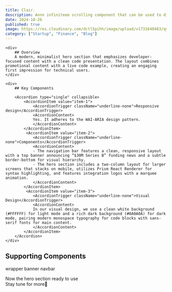 ```yaml
---
title: Clair.
description: Annn infiniteee scrolling component that can be used to display text, images, or videos.
date: 2024-10-26
published: true
image: https://res.cloudinary.com/dctl5pihh/image/upload/v1731640483/qyej6ljzpq4fuwxadtov.png
category: ["Startup", "Finance", "Blog"]
---
```


<ComponentPreview name="saas-hero-three" />

<div className="md:py-12 md:px-20">
<div className="w-full grid md:grid-cols-2 grid-cols-1 space-y-4 md:space-y-0 gap-2">

    <div>
        ## Overview
        A modern, minimalist hero section that emphasizes developer-focused content with a clean code presentation. The layout combines promotional content with a live code example, creating an engaging first impression for technical users.
    </div>

    <div>
        ## Key Components

        <Accordion type="single" collapsible>
            <AccordionItem value="item-1">
                <AccordionTrigger className="underline-none">Responsive design</AccordionTrigger>
                <AccordionContent>
                Yes. It adheres to the WAI-ARIA design pattern.
                </AccordionContent>
            </AccordionItem>
             <AccordionItem value="item-2">
                <AccordionTrigger className="underline-none">Components</AccordionTrigger>
                <AccordionContent>
                - The navigation bar features a clean, responsive layout with a top banner announcing “$30M Series B” funding news and a subtle border-bottom for visual hierarchy.
                - The hero section includes a two-column layout for larger screens that stacks on mobile, utilizes Prism React Renderer for syntax highlighting, and features integration logos with a marquee animation.
                </AccordionContent>
            </AccordionItem>
             <AccordionItem value="item-3">
                <AccordionTrigger className="underline-none">Visual Design</AccordionTrigger>
                <AccordionContent>
                In our visual design, we use a clean white background (#FFFFFF) for light mode and a rich dark background (#0A0A0A) for dark mode, pairing modern monospace typography for code blocks with sans-serif fonts for main content.
                </AccordionContent>
            </AccordionItem>
        </Accordion>
    </div>

</div>

## Supporting Components

<Tabs defaultValue="wrapper">
  <TabsList>
    <TabsTrigger value="wrapper">wrapper</TabsTrigger>
    <TabsTrigger value="banner">banner</TabsTrigger>
    <TabsTrigger value="navbar">navbar</TabsTrigger>
  </TabsList>
  <TabsContent value="wrapper">
    <ComponentSource name="saas-hero-three-wrapper" />
  </TabsContent>
  <TabsContent value="banner">
    <ComponentSource name="saas-hero-three-banner" />
  </TabsContent>
  <TabsContent value="navbar">
    <ComponentSource name="saas-hero-three-navbar" />
  </TabsContent>
</Tabs>

Now the hero section ready to use<br/>
Stay tune for more🚀

</div>
